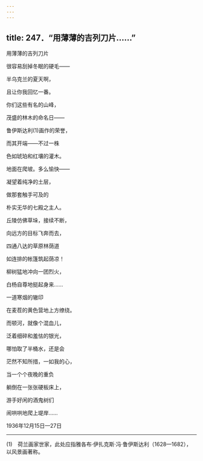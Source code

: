 ```yaml
---
---
---
```

title: 247．“用薄薄的吉列刀片……”
---




用薄薄的吉列刀片

很容易刮掉冬眠的硬毛——

半乌克兰的夏天啊，

且让你我回忆一番。

你们这些有名的山峰，

茂盛的林木的命名日——

鲁伊斯达利(1)画作的荣誉，

而其开端——不过一株

色如琥珀和红壤的灌木。

地面在爬坡。多么愉快——

凝望着纯净的土层，

做那套触手可及的

朴实无华的七殿之主人。

丘陵仿佛草垛，接续不断，

向远方的目标飞奔而去，

四通八达的草原林荫道

如连排的帐篷筑起荫凉！

柳树猛地冲向一团烈火，

白杨自尊地挺起身来……

一道寒烟的辙印

在麦茬的黄色营地上方缭绕。

而顿河，就像个混血儿，

泛着细碎和羞怯的银光，

哪怕取了半桶水，还是会

茫然不知所措，一如我的心，

当一个个夜晚的重负

躺倒在一张张硬板床上，

游手好闲的酒鬼树们

闹哄哄地爬上堤岸……

1936年12月15日—27日



* * *



(1)　荷兰画家世家，此处应指雅各布·伊扎克斯·冯·鲁伊斯达利（1628—1682），以风景画著称。